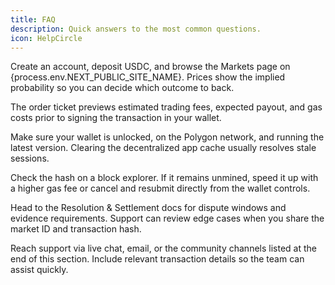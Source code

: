 ```yaml
---
title: FAQ
description: Quick answers to the most common questions.
icon: HelpCircle
---
```



<Accordions type="single" defaultValue="start">
  <Accordion title="How do I start trading?" value="start">
    <p>
      Create an account, deposit USDC, and browse the Markets page on
      {process.env.NEXT_PUBLIC_SITE_NAME}. Prices show the implied probability so
      you can decide which outcome to back.
    </p>
  </Accordion>
  <Accordion title="Where can I review fees before confirming?" value="fees">
    <p>
      The order ticket previews estimated trading fees, expected payout, and gas
      costs prior to signing the transaction in your wallet.
    </p>
  </Accordion>
  <Accordion title="My wallet will not connect" value="wallet">
    <p>
      Make sure your wallet is unlocked, on the Polygon network, and running the
      latest version. Clearing the decentralized app cache usually resolves
      stale sessions.
    </p>
  </Accordion>
  <Accordion title="A transaction is stuck pending" value="pending">
    <p>
      Check the hash on a block explorer. If it remains unmined, speed it up with
      a higher gas fee or cancel and resubmit directly from the wallet controls.
    </p>
  </Accordion>
  <Accordion title="Where do I appeal a resolution?" value="disputes">
    <p>
      Head to the Resolution &amp; Settlement docs for dispute windows and
      evidence requirements. Support can review edge cases when you share the
      market ID and transaction hash.
    </p>
  </Accordion>
  <Accordion title="Need something else?" value="more">
    <p>
      Reach support via live chat, email, or the community channels listed at the
      end of this section. Include relevant transaction details so the team can
      assist quickly.
    </p>
  </Accordion>
</Accordions>
